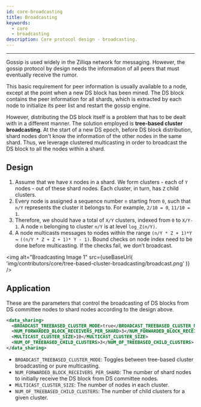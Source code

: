 ```yaml
---
id: core-broadcasting
title: Broadcasting
keywords:
  - core
  - broadcasting
description: Core protocol design - broadcasting.
---
```


---


Gossip is used widely in the Zilliqa network for messaging. However, the gossip protocol by design needs the information of all peers that must eventually receive the rumor.

This basic requirement for peer information is usually available to a node, except at the point when a new DS block has been mined. The DS block contains the peer information for all shards, which is extracted by each node to initialize its peer list and restart the gossip engine.

However, distributing the DS block itself is a problem that has to be dealt with in a different manner. The solution employed is **tree-based cluster broadcasting**. At the start of a new DS epoch, before DS block distribution, shard nodes don't know the information of the other nodes in the same shard.
Thus, we leverage clustered multicasting in order to broadcast the DS block to all the nodes within a shard.

## Design

1. Assume that we have `X` nodes in a shard. We form clusters - each of `Y` nodes - out of these shard nodes. Each cluster, in turn, has `Z` child clusters.
1. Every node is assigned a sequence number `n` starting from `0`, such that `n/Y` represents the cluster it belongs to. For example, `2/10 = 0`, `11/10 = 1`.
1. Therefore, we should have a total of `X/Y` clusters, indexed from `0` to `X/Y-1`. A node `n` belonging to cluster `n/Y` is at level `log_Z(n/Y)`.
1. A node multicasts messages to nodes within the range `(n/Y * Z + 1)*Y` ~ `((n/Y * Z + Z + 1)* Y - 1)`. Bound checks on node index need to be done before multicasting. If the checks fail, we don’t broadcast.

<img
  alt="Broadcasting Image 1"
  src={useBaseUrl(
    'img/contributors/core/tree-based-cluster-broadcasting/broadcast.png'
  )}
/>

## Application

These are the parameters that control the broadcasting of DS blocks from DS committee nodes to shard nodes according to the design above.

```xml
<data_sharing>
  <BROADCAST_TREEBASED_CLUSTER_MODE>true</BROADCAST_TREEBASED_CLUSTER_MODE>
  <NUM_FORWARDED_BLOCK_RECEIVERS_PER_SHARD>3</NUM_FORWARDED_BLOCK_RECEIVERS_PER_SHARD>
  <MULTICAST_CLUSTER_SIZE>10</MULTICAST_CLUSTER_SIZE>
  <NUM_OF_TREEBASED_CHILD_CLUSTERS>3</NUM_OF_TREEBASED_CHILD_CLUSTERS>
</data_sharing>
```

- `BROADCAST_TREEBASED_CLUSTER_MODE`: Toggles between tree-based cluster broadcasting or pure multicasting.
- `NUM_FORWARDED_BLOCK_RECEIVERS_PER_SHARD`: The number of shard nodes to initially receive the DS block from DS committee nodes.
- `MULTICAST_CLUSTER_SIZE`: The number of nodes in each cluster.
- `NUM_OF_TREEBASED_CHILD_CLUSTERS`: The number of child clusters for a given cluster.
